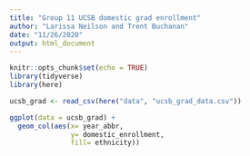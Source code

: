 ```yaml
---
title: "Group 11 UCSB domestic grad enrollment"
author: "Larissa Neilson and Trent Buchanan"
date: "11/26/2020"
output: html_document
---
```


```r
knitr::opts_chunk$set(echo = TRUE)
library(tidyverse)
library(here)
```

```r
ucsb_grad <- read_csv(here("data", "ucsb_grad_data.csv"))
```

```r

ggplot(data = ucsb_grad) +
  geom_col(aes(x= year_abbr,
               y= domestic_enrollment,
               fill= ethnicity))

```

